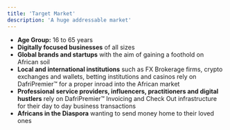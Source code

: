 ```yaml
---
title: 'Target Market'
description: 'A huge addressable market'
---
```


- **Age Group:** 16 to 65 years
- **Digitally focused businesses** of all sizes
- **Global brands and startups** with the aim of gaining a foothold on African soil
- **Local and international institutions** such as FX Brokerage firms, crypto exchanges and wallets, betting institutions and casinos rely on DafriPremier™ for a proper inroad into the African market
- **Professional service providers, influencers, practitioners and digital hustlers** rely on DafriPremier™ Invoicing and Check Out infrastructure for their day to day business transactions
- **Africans in the Diaspora** wanting to send money home to their loved ones